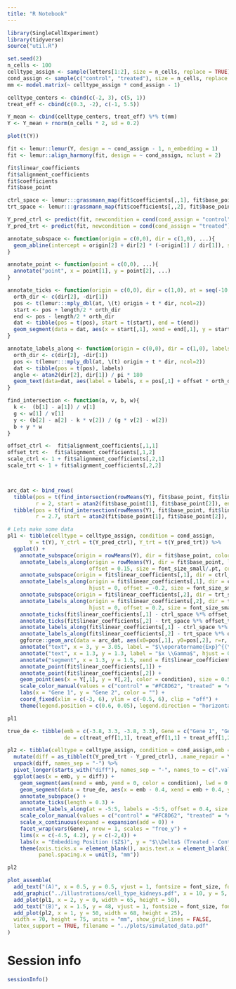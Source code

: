 ```yaml
---
title: "R Notebook"
---
```




```r
library(SingleCellExperiment)
library(tidyverse)
source("util.R")
```



```r
set.seed(2)
n_cells <- 100
celltype_assign <- sample(letters[1:2], size = n_cells, replace = TRUE)
cond_assign <- sample(c("control", "treated"), size = n_cells, replace = TRUE)
mm <- model.matrix(~ celltype_assign * cond_assign - 1)

celltype_centers <- cbind(c(-2, 3), c(5, 1))
treat_eff <- cbind(c(0.3, -2), c(-1, 5.5))

Y_mean <- cbind(celltype_centers, treat_eff) %*% t(mm)
Y <- Y_mean + rnorm(n_cells * 2, sd = 0.2)

plot(t(Y))
```


```r
fit <- lemur::lemur(Y, design = ~ cond_assign - 1, n_embedding = 1)
fit <- lemur::align_harmony(fit, design = ~ cond_assign, nclust = 2)
```

```r
fit$linear_coefficients
fit$alignment_coefficients
fit$coefficients
fit$base_point

ctrl_space <- lemur:::grassmann_map(fit$coefficients[,,1], fit$base_point)
trt_space <- lemur:::grassmann_map(fit$coefficients[,,2], fit$base_point)
```

```r
Y_pred_ctrl <- predict(fit, newcondition = cond(cond_assign = "control"))
Y_pred_trt <- predict(fit, newcondition = cond(cond_assign = "treated"))
```


```r
annotate_subspace <- function(origin = c(0,0), dir = c(1,0), ...){
  geom_abline(intercept = origin[2] + dir[2] * (-origin[1] / dir[1]), slope = dir[2]/dir[1], ...)
}

annotate_point <- function(point = c(0,0), ...){
  annotate("point", x = point[1], y = point[2], ...) 
}

annotate_ticks <- function(origin = c(0,0), dir = c(1,0), at = seq(-10, 10), length = 0.1, ...){
  orth_dir <- c(dir[2], -dir[1])
  pos <- t(lemur:::mply_dbl(at, \(t) origin + t * dir, ncol=2))
  start <- pos + length/2 * orth_dir
  end <- pos - length/2 * orth_dir
  dat <- tibble(pos = t(pos), start = t(start), end = t(end))
  geom_segment(data = dat, aes(x = start[,1], xend = end[,1], y = start[,2], yend = end[,2]), ...)
}

annotate_labels_along <- function(origin = c(0,0), dir = c(1,0), labels = "", at = 0, offset = 0, ...){
  orth_dir <- c(dir[2], -dir[1])
  pos <- t(lemur:::mply_dbl(at, \(t) origin + t * dir, ncol=2))
  dat <- tibble(pos = t(pos), labels)
  angle <- atan2(dir[2], dir[1]) / pi * 180
  geom_text(data=dat, aes(label = labels, x = pos[,1] + offset * orth_dir[1], y = pos[,2] + offset * orth_dir[2]), angle = angle, ...)
}

find_intersection <- function(a, v, b, w){
  k <-  (b[1] - a[1]) / v[1]
  g <- w[1] / v[1]
  y <- (b[2] - a[2] - k * v[2]) / (g * v[2] - w[2])
  b + y * w
}

```


```r
offset_ctrl <-  fit$alignment_coefficients[,1,1]
offset_trt <-  fit$alignment_coefficients[,1,2]
scale_ctrl <- 1 + fit$alignment_coefficients[,2,1]
scale_trt <- 1 + fit$alignment_coefficients[,2,2]



arc_dat <- bind_rows(
  tibble(pos = t(find_intersection(rowMeans(Y), fit$base_point, fit$linear_coefficients[,2], trt_space)), 
         r = 2, start = atan2(fit$base_point[1], fit$base_point[2]), end = atan2(trt_space[1], trt_space[2])),
  tibble(pos = t(find_intersection(rowMeans(Y), fit$base_point, fit$linear_coefficients[,1], ctrl_space)), 
         r = 2.7, start = atan2(fit$base_point[1], fit$base_point[2]), end = atan2(ctrl_space[1], ctrl_space[2])))

# Lets make some data
pl1 <- tibble(celltype = celltype_assign, condition = cond_assign, 
       Y = t(Y), Y_ctrl = t(Y_pred_ctrl), Y_trt = t(Y_pred_trt)) %>%
  ggplot() +
    annotate_subspace(origin = rowMeans(Y), dir = fit$base_point, color = "#898989", lwd = 0.5) +
    annotate_labels_along(origin = rowMeans(Y), dir = fit$base_point, labels = "$o$: base space", at = 4, 
                          offset = 0.15, size = font_size_small/.pt, color = "#898989") +
    annotate_subspace(origin = fit$linear_coefficients[,1], dir = ctrl_space, color = "black", lwd = 0.6) +
    annotate_labels_along(origin = fit$linear_coefficients[,1], dir = ctrl_space, labels = "$R(\\textrm{control})$", at = 4, 
                          hjust = 0, offset = -0.2, size = font_size_small/.pt, color = "#898989") +
    annotate_subspace(origin = fit$linear_coefficients[,2], dir = trt_space, color = "black", lwd = 0.6) +
    annotate_labels_along(origin = fit$linear_coefficients[,2], dir = trt_space, labels = "$R(\\textrm{treated})$", at = 4, 
                          hjust = 0, offset = 0.2, size = font_size_small/.pt, color = "#898989") +
    annotate_ticks(fit$linear_coefficients[,1] - ctrl_space %*% offset_ctrl, dir = ctrl_space * scale_ctrl, at = -5:4) +
    annotate_ticks(fit$linear_coefficients[,2] - trt_space %*% offset_trt, dir = trt_space * scale_trt, at = -5:5) +
    annotate_labels_along(fit$linear_coefficients[,1] - ctrl_space %*% offset_ctrl, dir = ctrl_space * scale_ctrl, at = -5:4, labels = -5:4, offset = 0.2, size = font_size_tiny / .pt) +
    annotate_labels_along(fit$linear_coefficients[,2] - trt_space %*% offset_trt, dir = trt_space * scale_trt, at = c(-5:-2, 0:5), labels = c(-5:-2, 0:5), offset = -0.2, size = font_size_tiny / .pt) +
    ggforce::geom_arc(data = arc_dat, aes(x0=pos[,1], y0=pos[,2], r=r, start=start, end=end), linetype = "solid", arrow = arrow(type="closed", length = unit(2, "mm"))) +
    annotate("text", x = 3, y = 3.05, label = "$\\operatorname{Exp}^{(\\textrm{Gr})}_{o}(x B)$", hjust = 0, size = font_size_small/.pt) +
    annotate("text", x = 1.3, y = 1.3, label = "$x \\Gamma$", hjust = 0.5, size = font_size_small/.pt) +
    annotate("segment", x = 1.3, y = 1.5, xend = fit$linear_coefficients[1,1], yend = fit$linear_coefficients[2,1], color = "lightgrey") +
    annotate_point(fit$linear_coefficients[,1]) +
    annotate_point(fit$linear_coefficients[,2]) +
    geom_point(aes(x = Y[,1], y = Y[,2], color = condition), size = 0.5) +
    scale_color_manual(values = c("control" = "#FC8D62", "treated" = "#8DA0CB")) +
    labs(x = "Gene 1", y = "Gene 2", color = "") +
    coord_fixed(xlim = c(-3, 6), ylim = c(-0.5, 6), clip = "off") +
    theme(legend.position = c(0.6, 0.05), legend.direction = "horizontal") 

pl1
```

```r
true_de <- tibble(emb = c(-3.8, 3.3, -3.8, 3.3), Gene = c("Gene 1", "Gene 1", "Gene 2", "Gene 2"),
                  de = c(treat_eff[1,1], treat_eff[1,1] + treat_eff[1,2], treat_eff[2,1], treat_eff[2,1] + treat_eff[2,2]))

pl2 <- tibble(celltype = celltype_assign, condition = cond_assign,emb = fit$embedding[1,]) %>%
  mutate(diff = as_tibble(t(Y_pred_trt - Y_pred_ctrl), .name_repair = \(.) c("Gene 1", "Gene 2"))) %>%
  unpack(diff, names_sep = "-") %>%
  pivot_longer(starts_with("diff"), names_sep = "-", names_to = c(".value", "Gene")) %>%
  ggplot(aes(x = emb, y = diff)) +
    geom_segment(aes(xend = emb, yend = 0, color = condition), lwd = 0.1, show.legend = FALSE) +
    geom_segment(data = true_de, aes(x = emb - 0.4, xend = emb + 0.4, y = de, yend = de), lwd = 0.8, color = "black", linetype = "solid") +
    annotate_subspace() +
    annotate_ticks(length = 0.3) +
    annotate_labels_along(at = -5:5, labels = -5:5, offset = 0.4, size = font_size_tiny / .pt) +
    scale_color_manual(values = c("control" = "#FC8D62", "treated" = "#8DA0CB")) +
    scale_x_continuous(expand = expansion(add = 0)) +
    facet_wrap(vars(Gene), nrow = 1, scales = "free_y") +
    lims(x = c(-4.5, 4.2), y = c(-2,4)) +
    labs(x = "Embedding Position ($Z$)", y = "$\\Delta$ (Treated - Control)") +
    theme(axis.ticks.x = element_blank(), axis.text.x = element_blank(), axis.line.x = element_blank(),
          panel.spacing.x = unit(3, "mm"))

pl2
```


```r
plot_assemble(
  add_text("(A)", x = 0.5, y = 0.5, vjust = 1, fontsize = font_size, fontface = "bold"),
  add_graphic("../illustrations/cell_type_kidneys.pdf", x = 10, y = 5, width = 53, height = 32, units = "mm"),
  add_plot(pl1, x = 2, y = 0, width = 65, height = 50),
  add_text("(B)", x = 1.5, y = 48, vjust = 1, fontsize = font_size, fontface = "bold"),
  add_plot(pl2, x = 1, y = 50, width = 68, height = 25),
  width = 70, height = 75, units = "mm", show_grid_lines = FALSE,
  latex_support = TRUE, filename = "../plots/simulated_data.pdf"
)
```



# Session info

```r
sessionInfo()
```

